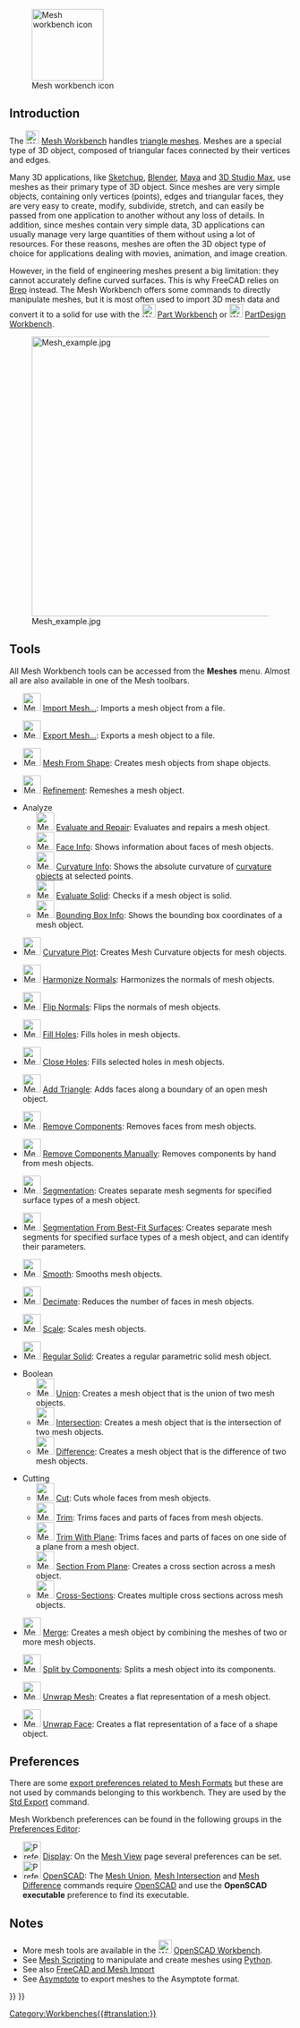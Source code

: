 <languages/>

{{Docnav
|[[Material_Workbench|Material Workbench]]
|[[OpenSCAD_Workbench|OpenSCAD Workbench]]
|IconL=Workbench_Material.svg
|IconR=Workbench_OpenSCAD.svg
}}

[[Image:Workbench_Mesh.svg|thumb|128px|Mesh workbench icon]]

{{TOCright}}

==Introduction==

The [[Image:Workbench_Mesh.svg|24px]] [[Mesh_Workbench|Mesh Workbench]] handles [https://en.wikipedia.org/wiki/Triangle_mesh triangle meshes]. Meshes are a special type of 3D object, composed of triangular faces connected by their vertices and edges.

Many 3D applications, like [https://en.wikipedia.org/wiki/Sketchup Sketchup], [https://en.wikipedia.org/wiki/Blender_(software) Blender], [https://en.wikipedia.org/wiki/Maya_(software) Maya] and [https://en.wikipedia.org/wiki/3d_max 3D Studio Max], use meshes as their primary type of 3D object. Since meshes are very simple objects, containing only vertices (points), edges and triangular faces, they are very easy to create, modify, subdivide, stretch, and can easily be passed from one application to another without any loss of details. In addition, since meshes contain very simple data, 3D applications can usually manage very large quantities of them without using a lot of resources. For these reasons, meshes are often the 3D object type of choice for applications dealing with movies, animation, and image creation.

However, in the field of engineering meshes present a big limitation: they cannot accurately define curved surfaces. This is why FreeCAD relies on [[wikipedia:Boundary representation|Brep]] instead. The Mesh Workbench offers some commands to directly manipulate meshes, but it is most often used to import 3D mesh data and convert it to a solid for use with the [[Image:Workbench_Part.svg|24px]] [[Part_Workbench|Part Workbench]] or [[Image:Workbench_PartDesign.svg|24px]] [[PartDesign_Workbench|PartDesign Workbench]].

[[Image:Mesh_example.jpg|500px]]

==Tools==

All Mesh Workbench tools can be accessed from the '''Meshes''' menu. Almost all are also available in one of the Mesh toolbars.

* [[Image:Mesh_Import.svg|32px]] [[Mesh_Import|Import Mesh…]]: Imports a mesh object from a file.

* [[Image:Mesh_Export.svg|32px]] [[Mesh_Export|Export Mesh…]]: Exports a mesh object to a file.

* [[Image:Mesh_FromPartShape.svg|32px]] [[Mesh_FromPartShape|Mesh From Shape]]: Creates mesh objects from shape objects.

* [[Image:Mesh_RemeshGmsh.svg|32px]] [[Mesh_RemeshGmsh|Refinement]]: Remeshes a mesh object.

* Analyze
** [[Image:Mesh_Evaluation.svg|32px]] [[Mesh_Evaluation|Evaluate and Repair]]: Evaluates and repairs a mesh object.
** [[Image:Mesh_EvaluateFacet.svg|32px]] [[Mesh_EvaluateFacet|Face Info]]: Shows information about faces of mesh objects.
** [[Image:Mesh_CurvatureInfo.svg|32px]] [[Mesh_CurvatureInfo|Curvature Info]]: Shows the absolute curvature of [[Mesh_VertexCurvature|curvature objects]] at selected points.
** [[Image:Mesh_EvaluateSolid.svg|32px]] [[Mesh_EvaluateSolid|Evaluate Solid]]: Checks if a mesh object is solid.
** [[Image:Mesh_BoundingBox.svg|32px]] [[Mesh_BoundingBox|Bounding Box Info]]: Shows the bounding box coordinates of a mesh object.

* [[Image:Mesh_VertexCurvature.svg|32px]] [[Mesh_VertexCurvature|Curvature Plot]]: Creates Mesh Curvature objects for mesh objects.

* [[Image:Mesh_HarmonizeNormals.svg|32px]] [[Mesh_HarmonizeNormals|Harmonize Normals]]: Harmonizes the normals of mesh objects.

* [[Image:Mesh_FlipNormals.svg|32px]] [[Mesh_FlipNormals|Flip Normals]]: Flips the normals of mesh objects.

* [[Image:Mesh_FillupHoles.svg|32px]] [[Mesh_FillupHoles|Fill Holes]]: Fills holes in mesh objects.

* [[Image:Mesh_FillInteractiveHole.svg|32px]] [[Mesh_FillInteractiveHole|Close Holes]]: Fills selected holes in mesh objects.

* [[Image:Mesh_AddFacet.svg|32px]] [[Mesh_AddFacet|Add Triangle]]: Adds faces along a boundary of an open mesh object.

* [[Image:Mesh_RemoveComponents.svg|32px]] [[Mesh_RemoveComponents|Remove Components]]: Removes faces from mesh objects.

* [[Image:Mesh_RemoveCompByHand.svg|32px]] [[Mesh_RemoveCompByHand|Remove Components Manually]]: Removes components by hand from mesh objects.

* [[Image:Mesh_Segmentation.svg|32px]] [[Mesh_Segmentation|Segmentation]]: Creates separate mesh segments for specified surface types of a mesh object.

* [[Image:Mesh_SegmentationBestFit.svg|32px]] [[Mesh_SegmentationBestFit|Segmentation From Best-Fit Surfaces]]: Creates separate mesh segments for specified surface types of a mesh object, and can identify their parameters.

* [[Image:Mesh_Smoothing.svg|32px]] [[Mesh_Smoothing|Smooth]]: Smooths mesh objects.

* [[Image:Mesh_Decimating.svg|32px]] [[Mesh_Decimating|Decimate]]: Reduces the number of faces in mesh objects.

* [[Image:Mesh_Scale.svg|32px]] [[Mesh_Scale|Scale]]: Scales mesh objects.

* [[Image:Mesh_BuildRegularSolid.svg|32px]] [[Mesh_BuildRegularSolid|Regular Solid]]: Creates a regular parametric solid mesh object.

* Boolean
** [[Image:Mesh_Union.svg|32px]] [[Mesh_Union|Union]]: Creates a mesh object that is the union of two mesh objects.
** [[Image:Mesh_Intersection.svg|32px]] [[Mesh_Intersection|Intersection]]: Creates a mesh object that is the intersection of two mesh objects.
** [[Image:Mesh_Difference.svg|32px]] [[Mesh_Difference|Difference]]: Creates a mesh object that is the difference of two mesh objects.

* Cutting
** [[Image:Mesh_PolyCut.svg|32px]] [[Mesh_PolyCut|Cut]]: Cuts whole faces from mesh objects.
** [[Image:Mesh_PolyTrim.svg|32px]] [[Mesh_PolyTrim|Trim]]: Trims faces and parts of faces from mesh objects.
** [[Image:Mesh_TrimByPlane.svg|32px]] [[Mesh_TrimByPlane|Trim With Plane]]: Trims faces and parts of faces on one side of a plane from a mesh object.
** [[Image:Mesh_SectionByPlane.svg|32px]] [[Mesh_SectionByPlane|Section From Plane]]: Creates a cross section across a mesh object.
** [[Image:Mesh_CrossSections.svg|32px]] [[Mesh_CrossSections|Cross-Sections]]: Creates multiple cross sections across mesh objects.

* [[Image:Mesh_Merge.svg|32px]] [[Mesh_Merge|Merge]]: Creates a mesh object by combining the meshes of two or more mesh objects.

* [[Image:Mesh_SplitComponents.svg|32px]] [[Mesh_SplitComponents|Split by Components]]: Splits a mesh object into its components.

* [[Image:MeshPart_CreateFlatMesh.svg|32px]] [[MeshPart_CreateFlatMesh|Unwrap Mesh]]: Creates a flat representation of a mesh object.

* [[Image:MeshPart_CreateFlatFace.svg|32px]] [[MeshPart_CreateFlatFace|Unwrap Face]]: Creates a flat representation of a face of a shape object.

==Preferences==

There are some [[Import_Export_Preferences#Mesh_Formats|export preferences related to Mesh Formats]] but these are not used by commands belonging to this workbench. They are used by the [[Std_Export|Std Export]] command.

Mesh Workbench preferences can be found in the following groups in the [[Preferences_Editor|Preferences Editor]]:
* [[Image:Preferences-display.svg|32px]] [[Preferences_Editor#Display|Display]]: On the [[Preferences_Editor#Mesh_View|Mesh View]] page several preferences can be set.
* [[Image:Preferences-openscad.svg|32px]] [[OpenSCAD_Preferences|OpenSCAD]]: The [[Mesh_Union|Mesh Union]], [[Mesh_Intersection|Mesh Intersection]] and [[Mesh_Difference|Mesh Difference]] commands require [http://www.openscad.org/ OpenSCAD] and use the '''OpenSCAD executable''' preference to find its executable.

==Notes==

* More mesh tools are available in the [[Image:Workbench_OpenSCAD.svg|24px]] [[OpenSCAD_Workbench|OpenSCAD Workbench]].
* See [[Mesh_Scripting|Mesh Scripting]] to manipulate and create meshes using [[Python|Python]].
* See also [[FreeCAD_and_Mesh_Import|FreeCAD and Mesh Import]]
* See [[Asymptote|Asymptote]] to export meshes to the Asymptote format.


{{Docnav
|[[Material_Workbench|Material Workbench]]
|[[OpenSCAD_Workbench|OpenSCAD Workbench]]
|IconL=Workbench_Material.svg
|IconR=Workbench_OpenSCAD.svg
}}

{{Mesh Tools navi{{#translation:}}}}
{{Userdocnavi{{#translation:}}}}
[[Category:Workbenches{{#translation:}}]]